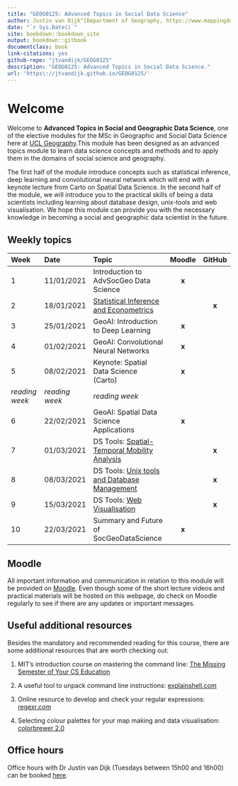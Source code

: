 ```yaml
--- 
title: "GEOG0125: Advanced Topics in Social Data Science"
author: Justin van Dijk^[Department of Geography, https://www.mappingdutchman.com/] and Stephen Law^[Department of Geography, https://www.geog.ucl.ac.uk/people/academic-staff/stephen-law]
date: "`r Sys.Date()`"
site: bookdown::bookdown_site
output: bookdown::gitbook
documentclass: book
link-citations: yes
github-repo: "jtvandijk/GEOG0125"
description: "GEOG0125: Advanced Topics in Social Data Science."
url: 'https\://jtvandijk.github.io/GEOG0125/'
---
```


# Welcome {-}

Welcome to **Advanced Topics in Social and Geographic Data Science**, one of the elective modules for the MSc in Geographic and Social Data Science here at [UCL Geography](https://www.geog.ucl.ac.uk/).This module has been designed as an advanced topics module to learn data science concepts and methods and to apply them in the domains of social science and geography. 

The first half of the module introduce concepts such as statistical inference, deep learning and convolutional neural network which will end with a keynote lecture from Carto on Spatial Data Science. In the second half of the module, we will introduce you to the practical skills of being a data scientists including learning about database design, unix-tools and web visualisation. We hope this module can provide you with the necessary knowledge in becoming a social and geographic data scientist in the future.

## Weekly topics {-}
| Week          | Date          | Topic | Moodle | GitHub |
| :------ |:-----|:--------------| :--: | :--: |
| 1             | 11/01/2021    | Introduction to AdvSocGeo Data Science | **x** | |
| 2             | 18/01/2021    | [Statistical Inference and Econometrics](statistical-inference-and-econometrics.html) | | **x** |
| 3             | 25/01/2021    | GeoAI: Introduction to Deep Learning | **x** | |
| 4             | 01/02/2021    | GeoAI: Convolutional Neural Networks | **x** | |
| 5             | 08/02/2021    | Keynote: Spatial Data Science (Carto) | **x** | |
| *reading week*  | *reading week*  | *reading week* | | |
| 6             | 22/02/2021    | GeoAI: Spatial Data Science Applications | **x** | |
| 7             | 01/03/2021    | DS Tools: [Spatial-Temporal Mobility Analysis](spatial-temporal-mobility-analysis.html) | | **x** |
| 8             | 08/03/2021    | DS Tools: [Unix tools and Database Management](unix-tools-and-database-management.html) | | **x** |
| 9             | 15/03/2021    | DS Tools: [Web Visualisation](web-visualisation.html) | | **x** |
| 10            | 22/03/2021    | Summary and Future of SocGeoDataScience | **x** | |

## Moodle {-}
All important information and communication in relation to this module will be provided on [Moodle](https://moodle.ucl.ac.uk/course/view.php?id=23879). Even though some of the short lecture videos and practical materials will be hosted on this webpage, do check on Moodle regularly to see if there are any updates or important messages.

## Useful additional resources {-}
Besides the mandatory and recommended reading for this course, there are some additional resources that are worth checking out:

1. MIT's introduction course on mastering the command line: [The Missing Semester of Your CS Education](https://missing.csail.mit.edu/) 

2. A useful tool to unpack command line instructions: [explainshell.com](https://www.explainshell.com/)

3. Online resource to develop and check your regular expressions: [regexr.com](https://regexr.com/5jv0v)

4. Selecting colour palettes for your map making and data visualisation: [colorbrewer 2.0](https://colorbrewer2.org)

## Office hours {-}
Office hours with Dr Justin van Dijk (Tuesdays between 15h00 and 16h00) can be booked [here](https://outlook.office365.com/owa/calendar/JustinvanDijkBookableOfficeHours@ucl.ac.uk/bookings/). 
